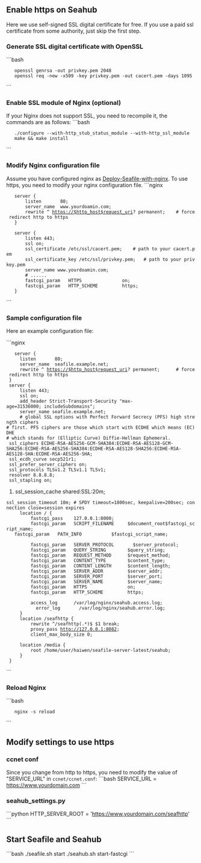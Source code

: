 == Enable https on Seahub ==

Here we use self-signed SSL digital certificate for free. If you use a paid ssl certificate from some authority, just skip the first step.

=== Generate SSL digital certificate with OpenSSL ===
```bash
    openssl genrsa -out privkey.pem 2048
    openssl req -new -x509 -key privkey.pem -out cacert.pem -days 1095
```

=== Enable SSL module of Nginx (optional) ===
If your Nginx does not support SSL, you need to recompile it, the commands are as follows:
```bash
    ./configure --with-http_stub_status_module --with-http_ssl_module
    make && make install
```

=== Modify Nginx configuration file ===

Assume you have configured nginx as [[Deploy-Seafile-with-nginx]]. To use https, you need to modify your nginx configuration file.
```nginx
    server {
        listen       80;
        server_name  www.yourdoamin.com; 
        rewrite ^ https://$http_host$request_uri? permanent;	# force redirect http to https
    }

    server {
        listen 443;
        ssl on;
        ssl_certificate /etc/ssl/cacert.pem;	# path to your cacert.pem
        ssl_certificate_key /etc/ssl/privkey.pem;	# path to your privkey.pem
        server_name www.yourdoamin.com;    
        # ......
        fastcgi_param   HTTPS               on;
        fastcgi_param   HTTP_SCHEME         https;
    }
```


=== Sample configuration file ===

Here an example configuration file:

```nginx
    server {
      listen       80;
      server_name  seafile.example.net;
      rewrite ^ https://$http_host$request_uri? permanent;      # force redirect http to https
  }
  server {
      listen 443;
      ssl on;
      add_header Strict-Transport-Security "max-age=31536000; includeSubdomains";
      server_name seafile.example.net;
      # global SSL options with Perfect Forward Secrecy (PFS) high strength ciphers
 # first. PFS ciphers are those which start with ECDHE which means (EC)DHE
 # which stands for (Elliptic Curve) Diffie-Hellman Ephemeral.
  ssl_ciphers ECDHE-RSA-AES256-GCM-SHA384:ECDHE-RSA-AES128-GCM-SHA256:ECDHE-RSA-AES256-SHA384:ECDHE-RSA-AES128-SHA256:ECDHE-RSA-AES128-SHA:ECDHE-RSA-AES256-SHA;
  ssl_ecdh_curve secp521r1;
  ssl_prefer_server_ciphers on;
  ssl_protocols TLSv1.2 TLSv1.1 TLSv1;
  resolver 8.8.8.8;
  ssl_stapling on;
# ssl_session_cache shared:SSL:20m;
 ssl_session_timeout 10m; # SPDY timeout=1800sec, keepalive=200sec; connection close=session expires
      location / {
          fastcgi_pass    127.0.0.1:8000;
          fastcgi_param   SCRIPT_FILENAME     $document_root$fastcgi_script_name;
    fastcgi_param   PATH_INFO           $fastcgi_script_name;

          fastcgi_param   SERVER_PROTOCOL       $server_protocol;
          fastcgi_param   QUERY_STRING        $query_string;
          fastcgi_param   REQUEST_METHOD      $request_method;
          fastcgi_param   CONTENT_TYPE        $content_type;
          fastcgi_param   CONTENT_LENGTH      $content_length;
          fastcgi_param   SERVER_ADDR         $server_addr;
          fastcgi_param   SERVER_PORT         $server_port;
          fastcgi_param   SERVER_NAME         $server_name;
          fastcgi_param   HTTPS               on;
          fastcgi_param   HTTP_SCHEME         https;

          access_log      /var/log/nginx/seahub.access.log;
            error_log       /var/log/nginx/seahub.error.log;
      } 
      location /seafhttp {
          rewrite ^/seafhttp(.*)$ $1 break;
          proxy_pass http://127.0.0.1:8082;
          client_max_body_size 0;

      location /media {
          root /home/user/haiwen/seafile-server-latest/seahub;
      }
  }


```

=== Reload Nginx ===
```bash
    nginx -s reload
```

== Modify settings to use https ==

=== ccnet conf ===

Since you change from http to https, you need to modify the value of "SERVICE_URL" in <code>ccnet/ccnet.conf</code>:
```bash
SERVICE_URL = https://www.yourdomain.com
```

=== seahub_settings.py ===

```python
HTTP_SERVER_ROOT = 'https://www.yourdomain.com/seafhttp'
```

== Start Seafile and Seahub ==

```bash
./seafile.sh start
./seahub.sh start-fastcgi
```
